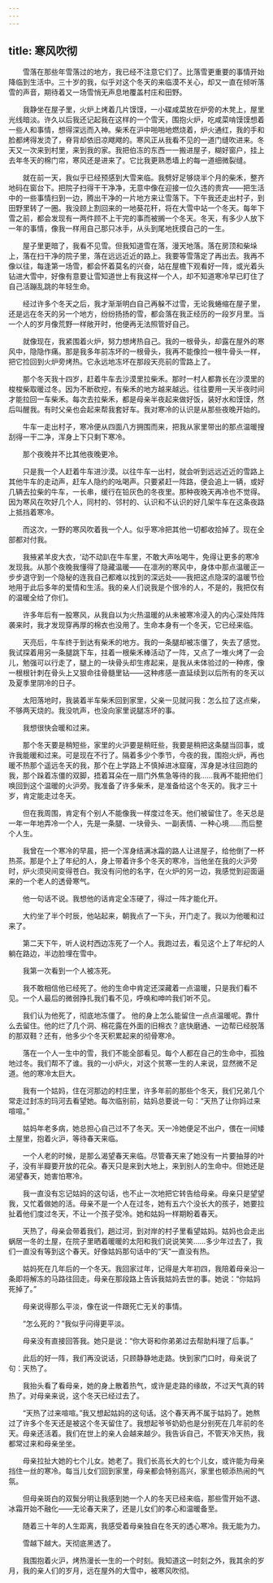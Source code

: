 ```yaml
---
---
---
```

title: 寒风吹彻
---




　　雪落在那些年雪落过的地方，我已经不注意它们了。比落雪更重要的事情开始降临到生活中。三十岁的我，似乎对这个冬天的来临漠不关心，却又一直在倾听落雪的声音，期待着又一场雪悄无声息地覆盖村庄和田野。

　　我静坐在屋子里，火炉上烤着几片馍馍，一小碟咸菜放在炉旁的木凳上，屋里光线暗淡。许久以后我还记起我在这样的一个雪天，围抱火炉，吃咸菜啃馍馍想着一些人和事情，想得深远而入神。柴禾在沪中啪啪地燃烧着，炉火通红，我的手和脸都烤得发烫了，脊背却依旧凉飕飕的。寒风正从我看不见的一道门缝吹进来。冬天又一次来到村里，来到我的家。我把伯冻的东西一一搬进屋子，糊好窗户，挂上去年冬天的棉门帘，寒风还是进来了。它比我更熟悉墙上的每一道细微裂缝。

　　就在前一天，我似乎已经预感到大雪来临。我劈好足够烧半个月的柴禾，整齐地码在窗台下。把院子扫得干干净净，无意中像在迎接一位久违的贵宾——把生活中的一些事情扫到一边，腾出干净的一片地方来让雪落下。下午我还走出村子，到田野里转了一圈。我没顾上割回来的一地葵花秆，将在大雪中站一个冬天。每年下雪之前，都会发现有一两件顾不上干完的事而被搁一个冬天。冬天，有多少人放下一年的事情，像我一样用自己那只冰手，从头到尾地抚摸自己的一生。

　　屋子里更暗了，我看不见雪。但我知道雪在落，漫天地落。落在房顶和柴垛上，落在扫干净的院子里，落在远远近近的路上。我要等雪落定了再出去。我再不像以往，每逢第一场雪，都会怀着莫名的兴奋，站在屋檐下观看好一阵，或光着头钻进大雪中，好像有意要让雪知道世上有我这样一个人，却不知道寒冷早已盯住了自己活蹦乱跳的年轻生命。

　　经过许多个冬天之后，我才渐渐明白自己再躲不过雪，无论我蜷缩在屋子里，还是远在冬天的另一个地方，纷纷扬扬的雪，都会落在我正经历的一段岁月里。当一个人的岁月像荒野一样敞开时，他便再无法照管好自己。

　　就像现在，我紧围着火炉，努力想烤热自己。我的一根骨头，却露在屋外的寒风中，隐隐作痛。那是我多年前冻坏的一根骨头，我再不能像捡一根牛骨头一样，把它捡回到火炉旁烤热。它永远地冻坏在那段天亮前的雪路上了。

　　那个冬天我十四岁，赶着牛车去沙漠里拉柴禾。那时一村人都靠长在沙漠里的梭梭柴取暖过冬。因为不断砍挖，有柴禾的地方越来越远。往往要用一天半夜时间才能拉回一车柴禾。每次去拉柴禾，都是母亲半夜起来做好饭，装好水和馍馍，然后叫醒我。有时父亲也会起来帮我套好车。我对寒冷的认识是从那些夜晚开始的。

　　牛车一走出村子，寒冷便从四面八方拥围而来，把我从家里带出的那点温暖搜刮得一干二净，浑身上下只剩下寒冷。

　　那个夜晚并不比其他夜晚更冷。

　　只是我一个人赶着牛车进沙漠。以往牛车一出村，就会听到远远近近的雪路上其他牛车的走动声，赶车人隐约的吆喝声。只要紧赶一阵路，便会追上一辆，或好几辆去拉柴的牛车，一长串，缓行在铅灰色的冬夜里。那种夜晚天再冷也不觉得。因为寒风在吹好几个人，同村的、邻村的、认识和不认识的好几架牛车在这条夜路上抵挡着寒冷。

　　而这次，一野的寒风吹着我一个人。似乎寒冷把其他一切都收拾掉了。现在全部都对付我。

　　我掖紧羊皮大衣，‘动不动趴在牛车里，不敢大声吆喝牛，免得让更多的寒冷发现我。从那个夜晚我懂得了隐藏温暖——在凛冽的寒风中，身体中那点温暖正一步步退守到一个隐秘的连我自己都难以找到的深远处——我把这点隐深的温暖节俭地用于此后多年的爱情和生活。我的亲人们说我是个很冷的人，不是的，我把仅有的温暖全给了你们。

　　许多年后有一股寒风，从我自以为火热温暖的从未被寒冷浸入的内心深处阵阵袭来时，我才发现穿再厚的棉衣也没用了。生命本身有一个冬天，它已经来临。

　　天亮后，牛车终于到达有柴禾的地方。我的一条腿却被冻僵了，失去了感觉。我试探着用另一条腿跳下车，拄着一根柴禾棒活动了一阵，又点了一堆火烤了一会儿，勉强可以行走了，腿上的一块骨头却生疼起来，是我从未体验过的一种疼，像一根根针刺在骨头上又狠命往骨髓里钻——这种疼感一直延续到以后所有的冬天以及夏季里阴冷的日子。

　　太阳落地时，我装着半车柴禾回到家里，父亲一见就问我：怎么拉了这点柴，不够两天烧的。我没吭声，也没向家里说腿冻坏的事。

　　我想很快会暖和过来。

　　那个冬天要是稍短些，家里的火沪要是稍旺些，我要是稍把这条腿当回事，或许我能暖和过来。可是现在不行了。隔着多少个季节，今夜的我，围抱火炉，再也暖不热那个遥远冬天的我，那个在上学路上不慎掉进冰窟窿，浑身是冰往回跑的我，那个跺着冻僵的双脚，捂着耳朵在一扇门外焦急等待的我……我再不能把他们唤回到这个温暖的火沪旁。我准备了许多柴禾，是准备给这个冬天的。我才三十岁，肯定能走过冬天。

　　但在我周围，肯定有个别人不能像我一样度过冬天。他们被留住了。冬天总是一年一年地弄冷一个人，先是一条腿、一块骨头、一副表情、一种心境……而后整个人生。

　　我曾在一个寒冷的早晨，把一个浑身结满冰霜的路人让进屋子，给他倒了一杯热茶。那是个上了年纪的人，身上带着许多个冬天的寒冷，当他坐在我的火沪旁时，炉火须臾间变得苍白。我没有问他的名字，在火炉的另一边，我感觉到迎面逼来的一个老人的透骨寒气。

　　他一句话不说。我想他的话肯定全冻硬了，得过一阵才能化开。

　　大约坐了半个时辰，他站起来，朝我点了一下头，开门走了。我以为他暖和过来了。

　　第二天下午，听人说村西边冻死了一个人。我跑过去，看见这个上了年纪的人躺在路边，半边脸埋在雪中。

　　我第一次看到一个人被冻死。

　　我不敢相信他已经死了。他的生命中肯定还深藏着一点温暖，只是我们看不见。一个人最后的微弱挣扎我们看不见，呼唤和呻吟我们听不见。

　　我们认为他死了，彻底地冻僵了。 他的身上怎么能留住一点点温暖呢。靠什么去留住。他的烂了几个洞、棉花露在外面的旧棉衣？底快磨通、一边帮已经脱落的那双鞋？还有，他多少个冬天积累起来的彻骨寒冷。

　　落在一个人一生中的雪，我们不能全部看见。每个人都在自己的生命中，孤独地过冬。我们帮不了谁。我的一小炉火，对这个贫寒一生的人来说，显然微不足道。他的寒冷太巨大。

　　我有一个姑妈，住在河那边的村庄里，许多年前的那些个冬天，我们兄弟几个常走过封冻的玛河去看望她。每次临别前，姑妈总要说一句：“天热了让你妈过来喧喧。”

　　姑妈年老多病，她总担心自己过不了冬天。天一冷她便足不出户，偎在一间矮土屋里，抱着火沪，等待春天来临。

　　一个人老的时候，是那么渴望春天来临。尽管春天来了她没有一片要抽芽的叶子，没有半瓣要开放的花朵。春天只是来到大地上，来到别人的生命中。但她还是渴望春天，她害怕寒冷。

　　我一直没有忘记姑妈的这句话，也不止一次地把它转告给母亲。母亲只是望望我，又忙着做她的活。母亲不是一个人在过冬，她有五六个没长大的孩子，她要拉扯着他们度过冬天，不让一个孩子受冷。她和姑妈一样期盼着春天。

　　天热了，母亲会带着我们，趟过河，到对岸的村子里看望姑妈。姑妈也会走出蜗居一冬的土屋，在院子里晒着暖暖的太阳和我们说说笑笑……多少年过去了，我们一直没有等到这个春天。好像姑妈那句话中的“天”一直没有热。

　　姑妈死在几年后的一个冬天。我回家过年，记得是大年初四，我陪着母亲沿一条即将解冻的马路往回走。母亲在那段路上告诉我姑妈去世的事。她说：“你姑妈死掉了。”

　　母亲说得那么平淡，像在说一件跟死亡无关的事情。

　　“怎么死的？”我似乎问得更平淡。

　　母亲没有直接回答我。她只是说：“你大哥和你弟弟过去帮助料理了后事。”

　　此后的好一阵，我们再没说话，只顾静静地走路。快到家门口时，母亲说了句：天热了。

　　我抬头看了看母亲，她的身上散着热气，或许是走路的缘故，不过天气真的转热了。对母亲来说，这个冬天已经过去了。

　　“天热了过来喧喧。”我又想起姑妈的这句话。这个春天再不属于姑妈了。她熬过了许多个冬天还是被这个冬天留住了。我想起爷爷奶奶也是分别死在几年前的冬天。母亲还活着。我们在世上的亲人会越来越少。我告诉自己，不管天冷天热，我都常过来和母亲坐坐。

　　母亲拉扯大她的七个儿女。她老了。我们长高长大的七个儿女，或许能为母亲挡住一丝的寒冷。每当儿女们回到家里，母亲都会特别高兴，家里也顿添热闹的气氛。

　　但母亲斑白的双鬓分明让我感到她一个人的冬天已经来临，那些雪开始不退、冰霜开始不融化——无论春天来了，还是儿女们的孝心和温暖备至。

　　随着三十年的人生距离，我感受着母亲独自在冬天的透心寒冷。我无能为力。

　　雪越下越大。天彻底黑透了。

　　我围抱着火沪，烤热漫长一生的一个时刻。我知道这一时刻之外，我其余的岁月，我的亲人们的岁月，远在屋外的大雪中，被寒风吹彻。